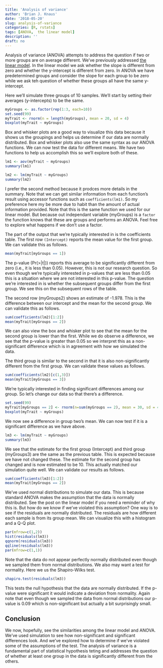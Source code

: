 ```yaml
---
title: 'Analysis of variance'
author: 'Brian J. Knaus'
date: '2018-05-20'
slug: analysis-of-variance
categories: [R, rstats]
tags: [ANOVA,  the linear model]
description: ''
draft: no
---
```



Analysis of variance (ANOVA) attempts to address the question if two or more groups are on average different.
We've previously addressed [the linear model](2018-05-06-the-linear-model.html).
In the linear model we ask whether the slope is different from zero and whether the y-intercept is different from zero.
In ANOVA we have predetermined groups and consider the slope for each group to be zero while we ask teh question of whether these groups all have the same y-intercept.

Here we'll simulate three groups of 10 samples.
We'll start by setting their averages (y-intercepts) to be the same.

```r
myGroups <- as.factor(rep(1:3, each=10))
set.seed(99)
myTrait <- rnorm(n = length(myGroups), mean = 20, sd = 4)
boxplot(myTrait ~ myGroups)
```


Box and whisker plots are a good way to visualize this data because it shows us the groupings and helps us determine if our data are normally distributed.
Box and whisker plots also use the same syntax as our ANOVA functions.
We can now test the data for different means.
We have two functions to help us accomplish this so we'll explore both of these.


```r
lm1 <- aov(myTrait ~ myGroups)
summary(lm1)
```


```r
lm2 <- lm(myTrait ~ myGroups)
summary(lm2)
```


I prefer the second method because it prodces more details in the summary.
Note that we can get similar information from each function's result using accessor functions such as `coefficients(lm1)`.
So my preference here my be more due to habit than the amount of actual information provided.
Note that this is the same function we used for our linear model.
But because out independant variable (myGroups) is a `factor` the function knows that these are groups and performs an ANOVA.
Feel free to explore what happens if we don't use a factor.

The part of the output that we're typically interested in is the coefficients table.
The first row `(Intercept)` reports the mean value for the first group.
We can validate this as follows.

```r
mean(myTrait[myGroups == 1])
```


The p-value (Pr(>|t|)) reports this average to be significantly different from zero (i.e., it is less than 0.05).
However, this is not our research question.
So even though we're typically interested in p-values that are less than 0.05 this is a situation where we are not interested in this p-value.
The question we're interested in is whether the subsequent groups differ from the first group.
We see this on the subsequent rows of the table.

The second row (myGroups2) shows an estimate of -1.978.
This is the difference between our intercept and the mean for the second group.
We can validate this as follows.

```r
sum(coefficients(lm2)[1:2])
mean(myTrait[myGroups == 2])
```

We can also view the box and whisker plot to see that the mean for the second group is lower than the first.
While we do observe a difference, we see that the p-value is greater than 0.05 so we interpret this as a non-significant difference which is in agreement with how we simulated the data.

The third group is similar to the second in that it is also non-significantly different from the first group.
We can validate these values as follows.


```r
sum(coefficients(lm2)[c(1,3)])
mean(myTrait[myGroups == 3])
```


We're typically interested in finding significant differences among our group.
So let's change our data so that there's a difference.

```r
set.seed(99)
myTrait[myGroups == 2] <- rnorm(n=sum(myGroups == 2), mean = 30, sd = 4)
boxplot(myTrait ~ myGroups)
```


We now see a difference in group two's mean.
We can now test if it is a significant difference as we have above.


```r
lm3 <- lm(myTrait ~ myGroups)
summary(lm3)
```


We see that the estimate for the first group (Intercept) and third group (myGroups3) are the same as the previous table.
This is expected because we have not changed these.
The estimate for the second group has changed and is now estimated to be 10.
This actually matched our simulation quite well.
We can validate our results as follows.

```r
sum(coefficients(lm3)[1:2])
mean(myTrait[myGroups == 2])
```


We've used normal distributions to simulate our data.
This is because standard ANOVA makes the assumption that the data is normally distributed.
See the post on the linear model if you need a reminder of why this is.
But how do we know if we've violated this assumption?
One way is to see if the residuals are normally distributed.
The residuals are how different each sample is from its group mean.
We can visualize this with a histogram and a Q-Q plot.

```r
par(mfrow=c(1,2))
hist(residuals(lm3))
qqnorm(residuals(lm3))
qqline(residuals(lm3))
par(mfrow=c(1,1))
```

Note that the data do not appear perfectly normally distributed even though we sampled them from normal distributions.
We also may want a test for normality.
Here we us the Shapiro-Wilks test.


```r
shapiro.test(residuals(lm3))
```


This tests the null hypothesis that the data are normally distributed.
If the p-value were significant it would indicate a deviation from normality.
Again note that even though we sampled the data from normal distributions our p-value is 0.09 which is non-significant but actually a bit surprisingly small.


## Conclusion

We now, hopefully, see the similarities among the linear model and ANOVA.
We've used simulation to see how non-significant and significant differences look.
And we've explored how to determine if we've violated some of the assumptions of the test.
The analysis of variance is a fundamental part of statistical hypothesis teting and addresses the question of whether at least one group in the data is significantly different from the others.

